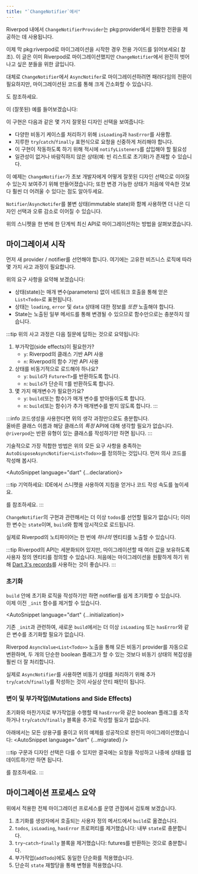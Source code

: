 ```yaml
---
title: "`ChangeNotifier`에서"
---
```




Riverpod 내에서 `ChangeNotifierProvider`는 pkg:provider에서 원활한 전환을 제공하는 데 사용됩니다.

이제 막 pkg:riverpod로 마이그레이션을 시작한 경우 전용 가이드를 읽어보세요(<Link documentID="from_provider/quickstart" /> 참조).
이 글은 이미 Riverpod로 마이그레이션했지만 `ChangeNotifier`에서 완전히 벗어나고 싶은 분들을 위한 글입니다.

대체로 `ChangeNotifier`에서 `AsyncNotifer`로 마이그레이션하려면 패러다임의 전환이 필요하지만, 마이그레이션된 코드를 통해 크게 간소화할 수 있습니다. 
<Link documentID="concepts/why_immutability" />도 참조하세요.

이 (잘못된) 예를 들어보겠습니다:
<AutoSnippet raw={old} />

이 구현은 다음과 같은 몇 가지 잘못된 디자인 선택을 보여줍니다:
- 다양한 비동기 케이스를 처리하기 위해 `isLoading`과 `hasError`를 사용함.
- 지루한 `try`/`catch`/`finally` 표현식으로 요청을 신중하게 처리해야 합니다.
- 이 구현이 작동하도록 하기 위해 적시에 `notifyListeners`를 삽입해야 할 필요성
- 일관성이 없거나 바람직하지 않은 상태(예: 빈 리스트로 초기화)가 존재할 수 있습니다.

이 예제는 `ChangeNotifier`가 초보 개발자에게 어떻게 잘못된 디자인 선택으로 이어질 수 있는지 보여주기 위해 만들어졌습니다; 
또한 변경 가능한 상태가 처음에 약속한 것보다 훨씬 더 어려울 수 있다는 점도 알아두세요.

`Notifier`/`AsyncNotifer`를 불변 상태(immutable state)와 함께 사용하면 더 나은 디자인 선택과 오류 감소로 이어질 수 있습니다.

위의 스니펫을 한 번에 한 단계씩 최신 API로 마이그레이션하는 방법을 살펴보겠습니다.

## 마이그레이셔 시작
먼저 새 provider / notifier를 선언해야 합니다. 여기에는 고유한 비즈니스 로직에 따라 몇 가지 사고 과정이 필요합니다.

위의 요구 사항을 요약해 보겠습니다:
- 상태(state)는 매개 변수(parameters) 없이 네트워크 호출을 통해 얻은 `List<Todo>`로 표현됩니다.
- 상태는 `loading`, `error` 및 `data` 상태에 대한 정보를 *또한* 노출해야 합니다.
- State는 노출된 일부 메서드를 통해 변경될 수 있으므로 함수만으로는 충분하지 않습니다.

:::tip
위의 사고 과정은 다음 질문에 답하는 것으로 요약됩니다:
1. 부가작업(side effects)이 필요한가?
    - `y`: Riverpod의 클래스 기반 API 사용
    - `n`: Riverpod의 함수 기반 API 사용
2. 상태를 비동기적으로 로드해야 하나요?
    - `y`: `build`가 `Future<T>`를 반환하도록 합니다.
    - `n`: `build`가 단순히 `T`를 반환하도록 합니다.
3. 몇 가지 매개변수가 필요한가요?
    - `y`: `build`(또는 함수)가 매개 변수를 받아들이도록 합니다.
    - `n`: `build`(또는 함수)가 추가 매개변수를 받지 않도록 합니다.
:::

:::info
코드생성을 사용한다면 위의 생각 과정만으로도 충분합니다.  
올바른 클래스 이름과 해당 클래스의 *특정* API에 대해 생각할 필요가 없습니다.  
`@riverpod`는 반환 유형이 있는 클래스를 작성하기만 하면 됩니다.
:::

기술적으로 가장 적합한 방법은 위의 모든 요구 사항을 충족하는 `AutoDisposeAsyncNotifier<List<Todo>>`를 정의하는 것입니다. 
먼저 의사 코드를 작성해 봅시다.

<AutoSnippet language="dart" {...declaration}></AutoSnippet>

:::tip
기억하세요: IDE에서 스니펫을 사용하여 지침을 얻거나 코드 작성 속도를 높이세요.
<Link documentID="introduction/getting_started" hash="going-further-installing-code-snippets" />를 참조하세요.
:::

`ChangeNotifier`의 구현과 관련해서는 더 이상 `todos`를 선언할 필요가 없습니다;
이러한 변수는 `state`이며, `build`와 함께 암시적으로 로드됩니다.

실제로 Riverpod의 노티파이어는 한 번에 *하나의* 엔티티를 노출할 수 있습니다.

:::tip
Riverpod의 API는 세분화되어 있지만, 마이그레이션할 때 여러 값을 보유하도록 사용자 정의 엔티티를 정의할 수 있습니다. 
처음에는 마이그레이션을 원활하게 하기 위해 [Dart 3's records](https://dart.dev/language/records)를 사용하는 것이 좋습니다.
:::


### 초기화
`build` 안에 초기화 로직을 작성하기만 하면 notifier를 쉽게 초기화할 수 있습니다.  
이제 이전 `_init` 함수를 제거할 수 있습니다.

<AutoSnippet language="dart" {...initialization}></AutoSnippet>

기존 `_init`과 관련하여, 새로운 `build`에서는 더 이상 `isLoading` 또는 `hasError`와 같은 변수를 초기화할 필요가 없습니다.

Riverpod `AsyncValue<List<Todo>>` 노출을 통해 모든 비동기 provider를 자동으로 변환하며, 
두 개의 단순한 boolean 플래그가 할 수 있는 것보다 비동기 상태의 복잡성을 훨씬 더 잘 처리합니다.

실제로 `AsyncNotifier`를 사용하면 비동기 상태를 처리하기 위해 추가 `try`/`catch`/`finally`를 작성하는 것이 사실상 안티 패턴이 됩니다.

### 변이 및 부가작업(Mutations and Side Effects)
초기화와 마찬가지로 부가작업을 수행할 때 `hasError`와 같은 boolean 플래그를 조작하거나 `try`/`catch`/`finally` 블록을 추가로 작성할 필요가 없습니다.

아래에서는 모든 상용구를 줄이고 위의 예제를 성공적으로 완전히 마이그레이션했습니다:
<AutoSnippet language="dart" {...migrated} />

:::tip
구문과 디자인 선택은 다를 수 있지만 결국에는 요청을 작성하고 나중에 상태를 업데이트하기만 하면 됩니다. 
<Link documentID="essentials/side_effects" />를 참조하세요.
:::

## 마이그레이션 프로세스 요약

위에서 적용한 전체 마이그레이션 프로세스를 운영 관점에서 검토해 보겠습니다.

1. 초기화를 생성자에서 호출되는 사용자 정의 메서드에서 `build`로 옮겼습니다.
2. `todos`, `isLoading`, `hasError` 프로퍼티를 제거했습니다: 내부 `state`로 충분합니다.
3. `try`-`catch`-`finally` 블록을 제거했습니다: futures를 반환하는 것으로 충분합니다.
4. 부가작업(`addTodo`)에도 동일한 단순화를 적용했습니다.
5. 단순히 `state` 재할당을 통해 변형을 적용했습니다.
